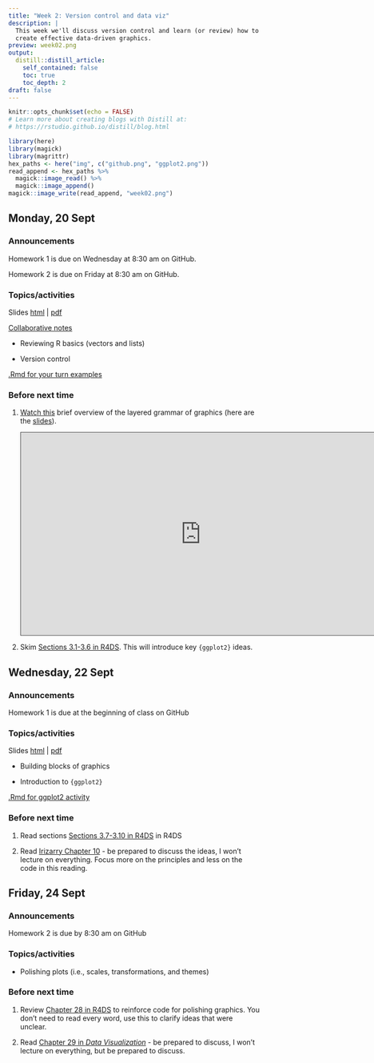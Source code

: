 ```yaml
---
title: "Week 2: Version control and data viz"
description: |
  This week we'll discuss version control and learn (or review) how to use the ggplot2 library to 
  create effective data-driven graphics.
preview: week02.png
output:
  distill::distill_article:
    self_contained: false
    toc: true
    toc_depth: 2
draft: false
---
```



```r
knitr::opts_chunk$set(echo = FALSE)
# Learn more about creating blogs with Distill at:
# https://rstudio.github.io/distill/blog.html

library(here)
library(magick)
library(magrittr)
hex_paths <- here("img", c("github.png", "ggplot2.png"))
read_append <- hex_paths %>%
  magick::image_read() %>%
  magick::image_append()
magick::image_write(read_append, "week02.png")
```

## Monday, 20 Sept


### Announcements

Homework 1 is due on Wednesday at 8:30 am on GitHub.

Homework 2 is due on Friday at 8:30 am on GitHub.

### Topics/activities

Slides [html](https://stat220-fa21.github.io/class_materials/slides/04-version-control) | [pdf](https://stat220-fa21.github.io/class_materials/slides/04-version-control.pdf)

[Collaborative notes](https://docs.google.com/document/d/1ZbbpxqUUOZ5ooJR3y5wczNY_pj0wjHL9-Nn81_edhik/edit?usp=sharing)

- Reviewing R basics (vectors and lists)

- Version control

[.Rmd for your turn examples](https://stat220-fa21.github.io/class_materials/activities/02-r-basics.Rmd)


### Before next time

1. [Watch this](https://carleton.hosted.panopto.com/Panopto/Pages/Viewer.aspx?id=6f63d31a-4fa0-4f93-8f74-ada500fde064) brief overview of the layered grammar of graphics (here are the [slides](https://stat220-fa21.github.io/class_materials/slides/03-grammar-of-graphics.pdf)).

    <iframe src="https://carleton.hosted.panopto.com/Panopto/Pages/Embed.aspx?id=6f63d31a-4fa0-4f93-8f74-ada500fde064&autoplay=false&offerviewer=true&showtitle=false&showbrand=true&captions=false&interactivity=all" height="405" width="720" style="border: 1px solid #464646;" allowfullscreen allow="autoplay"></iframe>

1. Skim [Sections 3.1-3.6 in R4DS](https://r4ds.had.co.nz/data-visualisation.html#introduction-1). This will introduce key `{ggplot2}` ideas.




## Wednesday, 22 Sept

### Announcements

Homework 1 is due at the beginning of class on GitHub

### Topics/activities

Slides [html](https://stat220-fa21.github.io/class_materials/slides/05-ggplot2-essentials) | [pdf](https://stat220-fa21.github.io/class_materials/slides/05-ggplot2-essentials.pdf)

- Building blocks of graphics

- Introduction to `{ggplot2}`

[.Rmd for ggplot2 activity](https://stat220-fa21.github.io/class_materials/activities/04_ggplot2_basics.Rmd)


### Before next time

1. Read sections  [Sections 3.7-3.10 in R4DS](https://r4ds.had.co.nz/data-visualisation.html#introduction-1) in R4DS

1. Read [Irizarry Chapter 10](https://rafalab.github.io/dsbook/data-visualization-principles.html) - be prepared to discuss the ideas, I won't lecture on everything. Focus more on the principles and less on the code in this reading.




## Friday, 24 Sept

### Announcements

Homework 2 is due by 8:30 am on GitHub

### Topics/activities

- Polishing plots (i.e., scales, transformations, and themes)


### Before next time


1. Review [Chapter 28 in R4DS](https://r4ds.had.co.nz/graphics-for-communication.html) to reinforce code for polishing graphics. You don't need to read every word, use this to clarify ideas that were unclear.

1. Read [Chapter 29 in *Data Visualization*](https://clauswilke.com/dataviz/telling-a-story.html) - be prepared to discuss, I won't lecture on everything, but be prepared to discuss.

